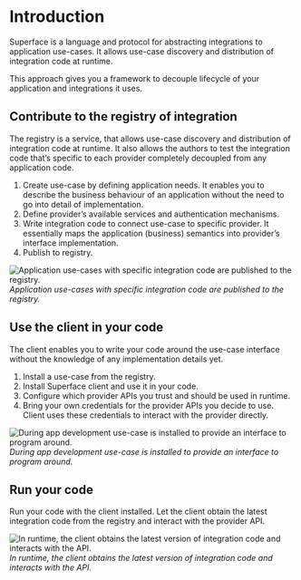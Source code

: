 # Introduction

Superface is a language and protocol for abstracting integrations to application use-cases. It allows use-case discovery and distribution of integration code at runtime.

This approach gives you a framework to decouple lifecycle of your application and integrations it uses.

## Contribute to the registry of integration

The registry is a service, that allows use-case discovery and distribution of integration code at runtime. It also allows the authors to test the integration code that’s specific to each provider completely decoupled from any application code.

1. Create use-case by defining application needs. It enables you to describe the business behaviour of an application without the need to go into detail of implementation.
2. Define provider’s available services and authentication mechanisms.
3. Write integration code to connect use-case to specific provider. It essentially maps the application (business) semantics into provider’s interface implementation.
4. Publish to registry.

![Application use-cases with specific integration code are published to the registry.](../assets/how-superface-works/publish_integration.png)
_Application use-cases with specific integration code are published to the registry._

## Use the client in your code

The client enables you to write your code around the use-case interface without the knowledge of any implementation details yet.

1. Install a use-case from the registry.
2. Install Superface client and use it in your code.
3. Configure which provider APIs you trust and should be used in runtime.
4. Bring your own credentials for the provider APIs you decide to use. Client uses these credentials to interact with the provider directly.

![During app development use-case is installed to provide an interface to program around.](../assets/how-superface-works/use_client_in_your_code.png)
_During app development use-case is installed to provide an interface to program around._

## Run your code

Run your code with the client installed. Let the client obtain the latest integration code from the registry and interact with the provider API.

![In runtime, the client obtains the latest version of integration code and interacts with the API.](../assets/how-superface-works/let_your_code_run.png)
_In runtime, the client obtains the latest version of integration code and interacts with the API._
